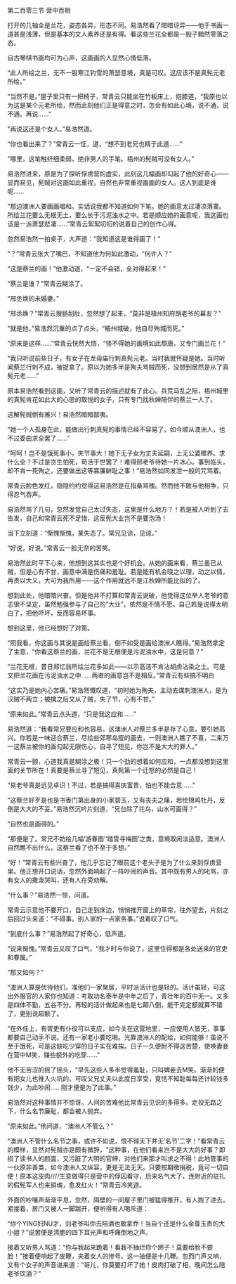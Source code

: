 

第二百零三节 营中百相

打开的几轴全是兰花，姿态各异，形态不同。易浩然看了暗暗讶异――他于书画一道甚是浅薄，但是基本的文人素养还是有得。看这些兰花全都是一股子黯然零落之态。

自古琴棋书画均可为心声，这画画的人显然心情低落。

“此人所绘之兰，无不一股寒江钓雪的萧瑟意境，真是可叹。这应该不是真髡元老所绘。”

“当然不是。”屋子里只有一把椅子，常青云只能坐在竹板床上，抱膝道，“我原也以为这是某个元老所绘，然而此刻他们正是得意之时，怎会有如此心境，说不通，说不通。再说……”

“再说这还是个女人。”易浩然道。

“你也看出来了？”常青云一怔，道，“想不到老兄也精于此道……”

“哪里，这笔触纤细柔弱，绝非男人的手笔。梧州的髡贼可没有女人。”

易浩然进来，原是为了探听俘虏营的虚实，此刻这几幅画却勾起了他的好奇心――显而易见，髡贼对这画如此重视，自然也非常重视画画的女人。这人到底是谁呢……

“那边澳洲人要画画唱和。实话说我都不知道如何下笔。她的画意太过凄凉落寞。所绘兰花要么无根无土，要么长于污泥浊水之中。若是顺应她的画意呢，我这画也该是一派萧瑟悲凄……”常青云絮絮叨叨的说着自己的创作心得。

忽然易浩然一拍桌子，大声道：“我知道这是谁得画了！”

“？”常青云张大了嘴巴，不知道他为何如此激动，“何许人？”

“这是蔡兰的画！”他激动道，“一定不会错，全对得起来！”

“蔡兰是谁？”常青云糊涂了。

“邢丞焕的未婚妻。”

“邢丞焕？”常青云搜肠刮肚，忽然想了起来，“莫非是梧州知府胡老爷的幕友？”

“就是他。”易浩然沉重的点了点头，“梧州城破，他自尽殉城而死。”

“原来是这样……”常青云恍然大悟，“怪不得她的画境如此颓唐，又专门画兰花！”

“我只听说前些日子，有女子在龙母庙行刺真髡元老。当时我就怀疑是她。当时听闻蔡兰行刺不成，被捉拿了。原以为她多半是殉夫骂贼而死，没想到居然是从了真髡元老……”

原本易浩然看到这画，又听了常青云的描述就有了此心。兵荒马乱之际，梧州城里的真髡肯花如此大的心思的取悦的女子，只有专门找秋婵陪伴的蔡兰一人了。

这解髡贼倒有雅兴！易浩然暗暗鄙夷。

“她一个人孤身在此，能做出行刺真髡的事情已经不容易了。如今顺从澳洲人，也不过委曲求全罢了……”

“呵呵！岂不是饿死事小，失节事大！她下无子女为丈夫延嗣，上无公婆赡养。求什么全？不过是贪生怕死，苟活于世罢了！难得邢老爷待她一片冰心。事到临头，却不肯一死殉之，还要做出这等寡廉鲜耻之事！”易浩然如同发泄一般的咒骂着。

常青云脸色发红，隐隐约约觉得这易浩然是在指桑骂槐。然而他不敢与他相争，只得忍气吞声。

易浩然骂了几句，忽然发觉自己太过失态，这里是什么地方？！若是被人听到了去告发，自己和常青云死不足惜，这反髡大业岂不是要泡汤！

当下立刻道：“惭愧惭愧，某失态了。常兄见谅，见谅。”

“好说，好说。”常青云一脸无奈的苦笑。

易浩然此时平下心来，他想到这其实也是个好机会。从她的画来看，蔡兰虽已从贼，但是心有不甘，画意中满是伤痛和羞耻。若是能有机会晓之以理，动之以情，再责以大义，大可为我所用――这个作用就远不是江秋婵所能比拟的了。

想到此处，他暗暗兴奋。但是他并不打算和常青云说破，他觉得这位举人老爷的意志很不坚定，虽然勉强参与了自己的“大业”，依然是不情不愿。自己若是说得太明白了，把他吓坏，反而容易坏事。

想到这里，他已经想好了对策。

“照我看，你这画与其说是画给蔡兰看，倒不如受是画给澳洲人瞧得。”易浩然拿定了主意，“你看这蔡兰的画，兰花不是无根便是污泥浊水中，这是何意？”

“兰花无根，昔日郑忆翁所绘兰花多如此――以示高洁不肯沾胡虏沾染之土。可是又把兰花画在污泥浊水之中……两者的画意岂不是相反。”常青云有些搞不明白

“这实乃是她内心苦痛。”易浩然慨叹道，“初时她为殉夫，主动去谋刺澳洲人，是为汉贼不两立；被擒之后又从了贼，失了节，心有不甘。”

“原来如此。”常青云点头道，“只是我这应和……”

易浩然道：“我看常兄要应和也容易。这澳洲人对蔡兰多半是存了心意。要引她高兴。你若是一味迎合蔡兰，尽绘些郊寒岛瘦的画去，一则澳洲人瞧了不喜，二来万一这蔡兰被你的画勾起无限伤心，自寻了短见，你岂不是大大的罪人。”

常青云一颤，心道我真是糊涂之极！只一个劲的想着如何应和，一点都没想到这里面的关节所在！真要是蔡兰寻了短见，真髡第一个迁怒的必然是自己！

“易老爷真是远见卓识！不过，若是搞得喜庆富贵，怕也不能合意……”

“这蔡兰好歹是也是书香门第出身的小家碧玉，又有丧夫之痛，若绘锦鸡牡丹，反倒是大大的不妥。”易浩然沉吟片刻道，“兄台除了花鸟，山水可画得？”

“自然也是画得的。”

“那便是了。常兄不妨绘几幅‘游春图’‘踏雪寻梅图’之类，意境取闲淡适意。澳洲人自然瞧不出什么，这蔡兰看了也不至于多想。”

“好！”常青云有些兴奋了，他几乎忘记了眼前这个老头子是为了什么来到俘虏营里。他正想开口说话，忽然外面响起了一阵吵闹的声音。其中既有男人的叱骂，亦有女人的撒泼哭叫，还有人在旁劝解。

“什么事？”易浩然一惊，问道。

常青云示意他不要开口，自己走到床边，悄悄推开窗上的草帘，往外望去，片刻之后回过头来道：“不碍事。别人家的一点家务事。”说着叹了口气。

“到底什么事？”易浩然起了好奇心，低声道。

“说来惭愧。”常青云又叹了口气，“我才时与你说了，这里住得都是各处送来的官吏和眷属。”

“那又如何？”

“澳洲人算是优待他们，准他们一家聚居，平时派活计也是轻的。活计虽轻，可这出外服官的人家你也知道：考取功名泰半是中年之后了，青壮年的百中无一。又多是四体不勤，五谷不分。再轻的活计做起来也是七颠八倒，能干完定额就算不错了，更别说超额了。

“在外任上，有胥吏有仆役可以支应，如今关在这营地里，一应使用人皆无，事事都要自己动手不说。还有一家老小要吃喝。光靠澳洲人的配给，如何能够！虽说不至于饿死，可是这缺吃少穿的日子实在难挨。日子一久便耐不得这苦楚，使唤妻妾在营中M笑，赚些额外的吃穿……”

他不无苦涩的摇了摇头，“早先这些人多半觉得羞耻，只叫婢妾去M笑。渐渐的便有把女儿也推入火坑的。可叹父兄丈夫以此度日享受，竟恬不知耻每每还计较钱多钱少，为此吵闹……刚才便是为了此事。”

易浩然对这种事情并不惊讶。人间的苦难他比常青云见识的多得多。走投无路之下，什么名节廉耻，都会被人抛弃。

“原来如此。”他问道，“澳洲人不管么？”

“澳洲人不管什么名节之事，或许不如说，恨不得天下并无‘名节’二字！”看常青云的模样，显然对髡贼亦是颇有微辞，“这种事，在他们看来岂不是大大的好事？即损了读书人的颜面，又污脏了大明的官绅，对他们来那才叫求之不得！此地管事的一伙原非善类，如今澳洲人又纵容，更是无法无天。只要按期缴捐税，竟可一切自便！原本这皮肉////生意做得只是营中的俘囚看守，后来名气大了，连附近的驻扎的假髡军人也来销魂，愈发红火！”常青云冷笑道。

外面的吵嚷声渐渐平息，忽然，隔壁的一间屋子里门被猛得推开，有人跑了进去，紧接着，房门又被人一脚踹开，便听得有人喝斥道：

“你个YING妇NU才，刘老爷叫你去陪酒也敢拿乔！当自个还是什么金尊玉贵的大小姐？”说罢便是清脆的四下耳光声和呼痛倒地之声。

接着又听男人骂道：“你与我起来跪着！看我不抽烂你个蹄子！莫要给脸不要脸！”接着便响起了皮鞭，夹着女人的惨号。这一抽便是十几鞭。忽而门声又响，又有个女子的声音进来道：“哥儿，你莫要打坏了她！皮肉打破了相，晚间怎么陪老爷饮酒？”

